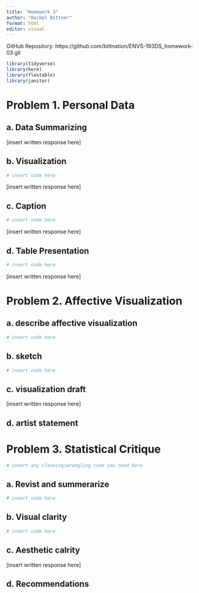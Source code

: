 ```yaml
---
title: "Homework 3"
author: "Rachel Bittner"
format: html
editor: visual
---
```


GitHub Repository: https://github.com/bittnation/ENVS-193DS_homework-03.git

```r

library(tidyverse)
library(here)
library(flextable)
library(janitor)

```

# Problem 1. Personal Data

## a. Data Summarizing

\[insert written response here\]

## b. Visualization

```r
# insert code here
```

\[insert written response here\]

## c. Caption

```r
# insert code here
```

\[insert written response here\]

## d. Table Presentation

```r
# insert code here
```

\[insert written response here\]

# Problem 2. Affective Visualization

## a. describe affective visualization

```r
# insert code here
```

## b. sketch

```r
# insert code here
```

## c. visualization draft

\[insert written response here\]

## d. artist statement


# Problem 3. Statistical Critique 

```r
# insert any cleaning/wrangling code you need here
```

## a. Revist and summerarize

```r
# insert code here
```

## b. Visual clarity

```r
# insert code here
```

## c. Aesthetic calrity

\[insert written response here\]

## d. Recommendations

